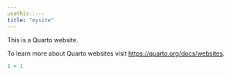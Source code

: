 ```yaml
---
usethis::---
title: "mysite"
---
```


This is a Quarto website.

To learn more about Quarto websites visit <https://quarto.org/docs/websites>.

```r
1 + 1
```
